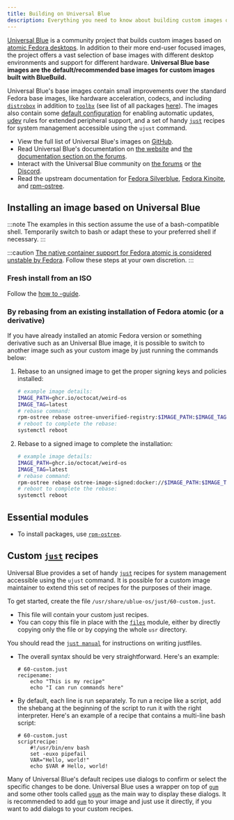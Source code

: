 ```yaml
---
title: Building on Universal Blue
description: Everything you need to know about building custom images on Universal Blue
---
```


[Universal Blue](https://universal-blue.org/) is a community project that builds custom images based on [atomic Fedora desktops](https://fedoraproject.org/atomic-desktops/). In addition to their more end-user focused images, the project offers a vast selection of base images with different desktop environments and support for different hardware. **Universal Blue base images are the default/recommended base images for custom images built with BlueBuild.**

Universal Blue's base images contain small improvements over the standard Fedora base images, like hardware acceleration, codecs, and including [`distrobox`](https://distrobox.it/) in addition to [`toolbx`](https://containertoolbx.org/) (see list of all packages [here](https://github.com/ublue-os/main/blob/main/packages.json)). The images also contain some [default configuration](https://github.com/ublue-os/config) for enabling automatic updates, [udev](https://en.wikipedia.org/wiki/Udev) rules for extended peripheral support, and a set of handy [`just`](https://just.systems/) recipes for system management accessible using the `ujust` command.

-   View the full list of Universal Blue's images on [GitHub](https://github.com/orgs/ublue-os/packages).
-   Read Universal Blue's documentation on [the website](https://universal-blue.org/) and [the documentation section on the forums](https://universal-blue.discourse.group/docs).
-   Interact with the Universal Blue community on [the forums](https://universal-blue.discourse.group/) or [the Discord](https://discord.gg/WEu6BdFEtp).
-   Read the upstream documentation for [Fedora Silverblue](https://docs.fedoraproject.org/en-US/fedora-silverblue/), [Fedora Kinoite](https://docs.fedoraproject.org/en-US/fedora-kinoite/), and [rpm-ostree](https://coreos.github.io/rpm-ostree/).

## Installing an image based on Universal Blue

:::note
The examples in this section assume the use of a bash-compatible shell. Temporarily switch to bash or adapt these to your preferred shell if necessary.
:::

:::caution
[The native container support for Fedora atomic is considered unstable by Fedora](https://www.fedoraproject.org/wiki/Changes/OstreeNativeContainerStable). Follow these steps at your own discretion.
:::

### Fresh install from an ISO

Follow the [how to -guide](/how-to/generate-iso/).

### By rebasing from an existing installation of Fedora atomic (or a derivative)

If you have already installed an atomic Fedora version or something derivative such as an Universal Blue image, it is possible to switch to another image such as your custom image by just running the commands below:

1. Rebase to an unsigned image to get the proper signing keys and policies installed:

    ```bash
    # example image details:
    IMAGE_PATH=ghcr.io/octocat/weird-os
    IMAGE_TAG=latest
    # rebase command:
    rpm-ostree rebase ostree-unverified-registry:$IMAGE_PATH:$IMAGE_TAG
    # reboot to complete the rebase:
    systemctl reboot
    ```

2. Rebase to a signed image to complete the installation:

    ```bash
    # example image details:
    IMAGE_PATH=ghcr.io/octocat/weird-os
    IMAGE_TAG=latest
    # rebase command:
    rpm-ostree rebase ostree-image-signed:docker://$IMAGE_PATH:$IMAGE_TAG
    # reboot to complete the rebase:
    systemctl reboot
    ```

## Essential modules

-   To install packages, use [`rpm-ostree`](/reference/modules/rpm-ostree/).

## Custom [`just`](https://just.systems/) recipes

Universal Blue provides a set of handy [`just`](https://just.systems/) recipes for system management accessible using the `ujust` command. It is possible for a custom image maintainer to extend this set of recipes for the purposes of their image.

To get started, create the file `/usr/share/ublue-os/just/60-custom.just`.

-   This file will contain your custom just recipes.
-   You can copy this file in place with the [`files`](/reference/modules/files/) module, either by directly copying only the file or by copying the whole `usr` directory.

You should read the [`just manual`](https://just.systems/man/en/chapter_20.html) for instructions on writing justfiles.

-   The overall syntax should be very straightforward. Here's an example:

    ```justfile
    # 60-custom.just
    recipename:
        echo "This is my recipe"
        echo "I can run commands here"
    ```

-   By default, each line is run separately. To run a recipe like a script, add the shebang at the beginning of the script to run it with the right interpreter. Here's an example of a recipe that contains a multi-line bash script:
    ```justfile
    # 60-custom.just
    scriptrecipe:
        #!/usr/bin/env bash
        set -euxo pipefail
        VAR="Hello, world!"
        echo $VAR # Hello, world!
    ```

Many of Universal Blue's default recipes use dialogs to confirm or select the specific changes to be done. Universal Blue uses a wrapper on top of [`gum`](https://github.com/charmbracelet/gum) and some other tools called [`ugum`](https://github.com/ublue-os/config/blob/main/build/ublue-os-just/ugum) as the main way to display these dialogs. It is recommended to add [`gum`](https://github.com/charmbracelet/gum) to your image and just use it directly, if you want to add dialogs to your custom recipes.
